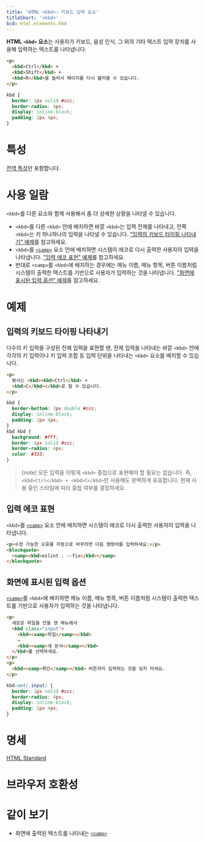 ```yaml
---
title: 'HTML <kbd>: 키보드 입력 요소'
titleShort: '<kbd>'
bcd: html.elements.kbd
---
```


**HTML `<kbd>` 요소**는 사용자가 키보드, 음성 인식, 그 외의 기타 텍스트 입력 장치를 사용해 입력하는 텍스트를 나타냅니다.

```html hidden name=demo
<p>
  <kbd>Ctrl</kbd> +
  <kbd>Shift</kbd> +
  <kbd>R</kbd>을 눌러서 페이지를 다시 불러올 수 있습니다.
</p>
```

```css hidden name=demo
kbd {
  border: 1px solid #ccc;
  border-radius: 4px;
  display: inline-block;
  padding: 2px 4px;
}
```

<LiveExample height={180} lang="html" name="demo" />

# 특성

[전역 특성](/docs/Web/HTML/Global_attributes)만 포함합니다.

# 사용 일람

`<kbd>`를 다른 요소와 함께 사용해서 좀 더 상세한 상황을 나타낼 수 있습니다.

- `<kbd>`를 다른 `<kbd>` 안에 배치하면 바깥 `<kbd>`는 입력 전체를 나타내고, 안쪽 `<kbd>`는 키 하나하나의 입력을 나타낼 수 있습니다. ["입력의 키보드 타이핑 나타내기" 예제](#입력의-키보드-타이핑-나타내기)를 참고하세요.
- `<kbd>`를 [`<samp>`](./samp) 요소 안에 배치하면 시스템이 에코로 다시 출력한 사용자의 입력을 나타냅니다. ["입력 에코 표현" 예제](#입력-에코-표현)를 참고하세요.
- 반대로 `<samp>`를 `<kbd>`에 배치하는 경우에는 메뉴 이름, 메뉴 항목, 버튼 이름처럼 시스템이 출력한 텍스트를 기반으로 사용자가 입력하는 것을 나타냅니다. ["화면에 표시된 입력 옵션" 예제](#화면에-표시된-입력-옵션)를 참고하세요.

# 예제

## 입력의 키보드 타이핑 나타내기

다수의 키 입력을 구성된 전체 입력을 표현할 땐, 전체 입력을 나타내는 바깥 `<kbd>` 안에 각각의 키 입력이나 키 입력 조합 등 입력 단위을 나타내는 `<kbd>` 요소를 배치할 수 있습니다.

```html hidden name=keystroke
<p>
  복사는 <kbd><kbd>Ctrl</kbd> +
  <kbd>C</kbd></kbd>로 할 수 있습니다.
</p>
```

```css hidden name=keystroke
kbd {
  border-bottom: 3px double #ccc;
  display: inline-block;
  padding: 2px 4px;
}
kbd kbd {
  background: #fff;
  border: 1px solid #ccc;
  border-radius: 4px;
  color: #333;
}
```

<LiveExample name="keystroke" height={140} />

> [note] 모든 입력을 이렇게 `<kbd>` 중첩으로 표현해야 할 필요는 없습니다. 즉, `<kbd>Ctrl</kbd> + <kbd>C</kbd>`만 사용해도 완벽하게 유효합니다. 현재 사용 중인 스타일에 따라 중첩 여부를 결정하세요.

## 입력 에코 표현

`<kbd>`를 [`<samp>`](./samp) 요소 안에 배치하면 시스템이 에코로 다시 출력한 사용자의 입력을 나타냅니다.

```html hidden name=echo
<p>수정 가능한 오류를 자동으로 바꾸려면 다음 명령어를 입력하세요:</p>
<blockquote>
  <samp><kbd>eslint . --fix</kbd></samp>
</blockquote>
```

<LiveExample name="echo" height={110} />

## 화면에 표시된 입력 옵션

[`<samp>`](./samp)를 `<kbd>`에 배치하면 메뉴 이름, 메뉴 항목, 버튼 이름처럼 시스템이 출력한 텍스트를 기반으로 사용자가 입력하는 것을 나타냅니다.

```html hidden name=present
<p>
  새로운 파일을 만들 땐 메뉴에서
  <kbd class="input">
    <kbd><samp>파일</samp></kbd>
    ⇒
    <kbd><samp>새 문서</samp></kbd>
  </kbd>를 선택하세요.
</p>
<p>
  <kbd><samp>확인</samp></kbd> 버튼까지 입력하는 것을 잊지 마세요.
</p>
```

```css hidden name=present hidden
kbd:not(.input) {
  border: 1px solid #ccc;
  border-radius: 4px;
  display: inline-block;
  padding: 2px 4px;
}
```

<LiveExample name="present" height={180} />

# 명세

[HTML Standard](https://html.spec.whatwg.org/multipage/semantics.html#the-kbd-element)

# 브라우저 호환성

<BrowserCompat data={props.bcd} />

# 같이 보기

- 화면에 출력된 텍스트를 나타내는 [`<samp>`](./samp)

